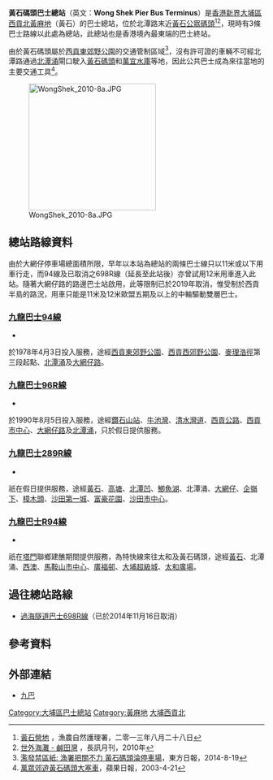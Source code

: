 {{Not|西貢北公共運輸交匯處}}
{{Infobox HK Bus terminus
| image = HK Wong Shek Pier Bus Stop.jpg
| name = 黃石碼頭巴士總站
| engname = Wong Shek Pier Bus Terminus
| district = [[大埔區|大埔區]]
| area = [[西貢北|西貢北]]
| location = 北潭路末近[[黃石碼頭|黃石碼頭]]
| coordinates = {{Coord|22|26|4.76|N|114|20|11.67|E}}
| opendate = 1978年
| terminate = [[九巴|九巴]]<br>[[九龍巴士94線|94]]、[[九龍巴士96R線|96R]]、[[九龍巴士289R線|289R]]、[[九龍巴士R94線|R94]]
| via = 
| feeder = 
| nearbystreets = 北潭路
| nearbysights = [[黃石碼頭|黃石碼頭]]、賽馬會黃石水上活動中心
| notes = 迴旋處巴士總站
| alternative =
| bgcolor = green
| fontcolor = white 
}}
'''黃石碼頭巴士總站'''（英文：'''Wong Shek Pier Bus Terminus'''）是[[香港|香港]][[新界|新界]][[大埔區|大埔區]][[西貢北|西貢北]][[黃麻地|黃麻地]]（黃石）的巴士總站，位於北潭路末近[[黃石公眾碼頭|黃石公眾碼頭]]<ref>[http://www.afcd.gov.hk/tc_chi/country/cou_vis/cou_vis_cam/cou_vis_cam_cam/cou_vis_cam_cam_12.html 黃石營地] {{Wayback|url=http://www.afcd.gov.hk/tc_chi/country/cou_vis/cou_vis_cam/cou_vis_cam_cam/cou_vis_cam_cam_12.html# |date=20140927194003 }}，漁農自然護理署，二零一三年八月二十八日</ref><ref>[http://www.goldenage.hk/b5/ga/ga_article.php?article_id=782 世外海灘 - 鹹田灣] {{Wayback|url=http://www.goldenage.hk/b5/ga/ga_article.php?article_id=782 |date=20140906222834 }}，長訊月刊，2010年</ref>，現時有3條巴士路線以此處為總站，此總站也是香港境內最東端的巴士終站。

由於黃石碼頭屬於[[西貢東郊野公園|西貢東郊野公園]]的交通管制區域<ref>[http://hk.on.cc/hk/bkn/cnt/news/20140819/bkn-20140819192756419-0819_00822_001.html 濫發禁區紙: 漁署把關不力 黃石碼頭淪停車場]，東方日報，2014-8-19</ref>，沒有許可證的車輛不可經北潭路通過[[北潭涌|北潭涌]]閘口駛入[[黃石碼頭|黃石碼頭]]和[[萬宜水庫|萬宜水庫]]等地，因此公共巴士成為來往當地的主要交通工具<ref>[http://hk.apple.nextmedia.com/news/art/20030421/3244516 萬眾郊遊黃石碼頭大塞車]，蘋果日報，2003-4-21</ref>。

[[File:WongShek_2010-8a.JPG|250px]]

==總站路線資料==
由於大網仔停車場總面積所限，早年以本站為總站的兩條巴士線只以11米或以下用車行走，而94線及已取消之698R線（延長至此站後）亦曾試用12米用車進入此站。隨著大網仔路的路邊巴士站啟用，此等限制已於2019年取消，惟受制於西貢半島的路況，用車只能是11米及12米歐盟五期及以上的中軸驅動雙層巴士。
===[[九龍巴士94線|九龍巴士94線]]===
*{{HK Bus Route KLNT|94|inline}}
於1978年4月3日投入服務，途經[[西貢東郊野公園|西貢東郊野公園]]、[[西貢西郊野公園|西貢西郊野公園]]、[[麥理浩徑|麥理浩徑]]第三段起點、[[北潭涌|北潭涌]]及[[大網仔路|大網仔路]]。

===[[九龍巴士96R線|九龍巴士96R線]]===
*{{HK Bus Route KLNT|96R|inline}}
於1990年8月5日投入服務，途經[[鑽石山站|鑽石山站]]、[[牛池灣|牛池灣]]、[[清水灣道|清水灣道]]、[[西貢公路|西貢公路]]、[[西貢市中心|西貢市中心]]、[[大網仔路|大網仔路]]及[[北潭涌|北潭涌]]，只於假日提供服務。

===[[九龍巴士289R線|九龍巴士289R線]]===
*{{HK Bus Route KLNT|289R|inline}}
祇在假日提供服務，途經[[黃麻地|黃石]]、[[高塘|高塘]]、[[北潭凹|北潭凹]]、[[鯽魚湖|鯽魚湖]]、北潭涌、[[大網仔|大網仔]]、[[企嶺下|企嶺下]]、[[樟木頭|樟木頭]]、[[沙田第一城|沙田第一城]]、[[富豪花園|富豪花園]]、[[沙田市中心|沙田市中心]]。

===[[九龍巴士R94線|九龍巴士R94線]]===
*{{HK Bus Route KLNT|R94|inline}}
祇在[[塔門|塔門]]聯鄉建醮期間提供服務，為特快線來往太和及黃石碼頭，途經[[黃麻地|黃石]]、北潭涌、[[西澳_(大埔區)|西澳]]、[[馬鞍山市中心公共運輸交匯處|馬鞍山市中心]]、[[廣福邨|廣福邨]]、[[大埔超級城|大埔超級城]]、[[太和廣場|太和廣場]]。

==過往總站路線==
*[[過海隧道巴士698R線|過海隧道巴士698R線]]（已於2014年11月16日取消）

==參考資料==
{{reflist}}

==外部連結==
*[http://www.kmb.hk/ 九巴] {{Wayback|url=http://www.kmb.hk/ |date=20121206050156 }}

{{香港大埔區巴士總站列表}}

[[Category:大埔區巴士總站|Category:大埔區巴士總站]]
[[Category:黃麻地|Category:黃麻地]]
[[Category:香港公共運輸交匯處|大埔西貢北]]